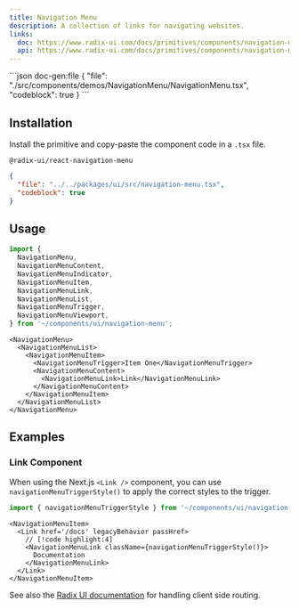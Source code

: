 ```yaml
---
title: Navigation Menu
description: A collection of links for navigating websites.
links:
  doc: https://www.radix-ui.com/docs/primitives/components/navigation-menu
  api: https://www.radix-ui.com/docs/primitives/components/navigation-menu#api-reference
---
```


<ComponentPreview name='navigation-menu'>
```json doc-gen:file
{
  "file": "./src/components/demos/NavigationMenu/NavigationMenu.tsx",
  "codeblock": true
}
```
</ComponentPreview>

## Installation

Install the primitive and copy-paste the component code in a `.tsx` file.

```package-install
@radix-ui/react-navigation-menu
```

<div className='not-prose [&_figure]:max-h-[320px] [&_figure]:overflow-y-auto'>

```json doc-gen:file
{
  "file": "../../packages/ui/src/navigation-menu.tsx",
  "codeblock": true
}
```

</div>

## Usage

```ts
import {
  NavigationMenu,
  NavigationMenuContent,
  NavigationMenuIndicator,
  NavigationMenuItem,
  NavigationMenuLink,
  NavigationMenuList,
  NavigationMenuTrigger,
  NavigationMenuViewport,
} from '~/components/ui/navigation-menu';
```

```tsx
<NavigationMenu>
  <NavigationMenuList>
    <NavigationMenuItem>
      <NavigationMenuTrigger>Item One</NavigationMenuTrigger>
      <NavigationMenuContent>
        <NavigationMenuLink>Link</NavigationMenuLink>
      </NavigationMenuContent>
    </NavigationMenuItem>
  </NavigationMenuList>
</NavigationMenu>
```

## Examples

### Link Component

When using the Next.js `<Link />` component, you can use `navigationMenuTriggerStyle()` to apply the correct styles to the trigger.

```ts
import { navigationMenuTriggerStyle } from '~/components/ui/navigation-menu';
```

```tsx
<NavigationMenuItem>
  <Link href='/docs' legacyBehavior passHref>
    // [!code highlight:4]
    <NavigationMenuLink className={navigationMenuTriggerStyle()}>
      Documentation
    </NavigationMenuLink>
  </Link>
</NavigationMenuItem>
```

See also the [Radix UI documentation](https://www.radix-ui.com/docs/primitives/components/navigation-menu#with-client-side-routing) for handling client side routing.
